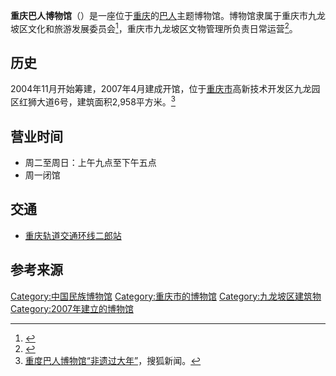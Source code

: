 '''重庆巴人博物馆'''（{{lang-en|Chongqing Ba People Museum}}）是一座位于[[重庆|重庆]]的[[巴人|巴人]]主题博物馆。博物馆隶属于重庆市九龙坡区文化和旅游发展委员会<ref>{{Cite web |url=http://nb.ncha.gov.cn/museumdetail.html?msg=c7c2b3182b73414e8d2bf013a5810b86&nianfen=2020 |title=重庆巴人博物馆 |work=全国博物馆年度报告信息系统 |publisher=国家文物局 |accessdate=2021-07-17 |archive-date=2021-07-17 |archive-url=https://web.archive.org/web/20210717175218/http://nb.ncha.gov.cn/museumdetail.html?msg=c7c2b3182b73414e8d2bf013a5810b86&nianfen=2020 |dead-url=no }}</ref>，重庆市九龙坡区文物管理所负责日常运营<ref>{{Cite web |title=事业单位年度报告书：重庆市九龙坡区文物管理所 |url=http://cqjlp.gov.cn/ztzl_251/sydwndbg/201912/t20191224_2690745.html |access-date=2021-07-17 |date=2019-10-10 |work=cqjlp.gov.cn |publisher=重庆市九龙坡区人民政府 |archive-date=2021-07-17 |archive-url=https://web.archive.org/web/20210717175729/http://cqjlp.gov.cn/ztzl_251/sydwndbg/201912/t20191224_2690745.html |dead-url=no }}</ref>。

==历史==
2004年11月开始筹建，2007年4月建成开馆，位于[[重庆市|重庆市]]高新技术开发区九龙园区红狮大道6号，建筑面积2,958平方米。<ref>[https://www.sohu.com/a/449035499_100062176 重度巴人博物馆“非遗过大年”]，搜狐新闻。</ref>

==营业时间==
*周二至周日：上午九点至下午五点
*周一闭馆

==交通==
*[[重庆轨道交通环线|重庆轨道交通环线]][[二郎站_(重庆市)|二郎站]]

==参考来源==
{{reflist}}

[[Category:中国民族博物馆|Category:中国民族博物馆]]
[[Category:重庆市的博物馆|Category:重庆市的博物馆]]
[[Category:九龙坡区建筑物|Category:九龙坡区建筑物]]
[[Category:2007年建立的博物馆|Category:2007年建立的博物馆]]